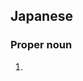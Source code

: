 ==Japanese==
{{ja-kanjitab|み|う|yomi=o}}

===Proper noun===
{{ja-pos|proper|みう}}

# {{given name|female|lang=ja|sort=みう}}